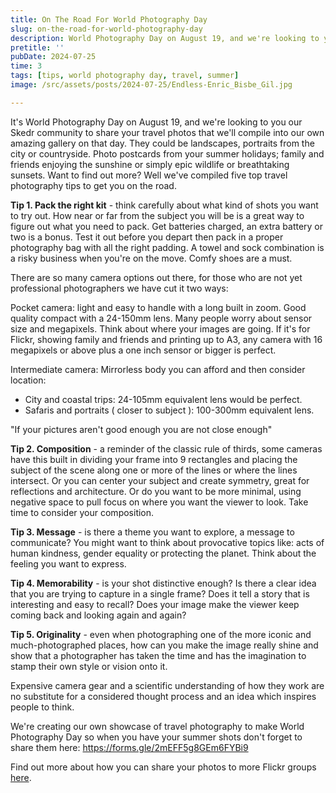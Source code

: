 ```yaml
---
title: On The Road For World Photography Day
slug: on-the-road-for-world-photography-day
description: World Photography Day on August 19, and we're looking to you our Skedr community to share your travel photos
pretitle: ''
pubDate: 2024-07-25
time: 3
tags: [tips, world photography day, travel, summer]
image: /src/assets/posts/2024-07-25/Endless-Enric_Bisbe_Gil.jpg

---
```


It's World Photography Day on August 19, and we're looking to you our Skedr community to share your travel photos that we'll compile into our own amazing gallery on that day. They could be landscapes, portraits from the city or countryside. Photo postcards from your summer holidays; family and friends enjoying the sunshine or simply epic wildlife or breathtaking sunsets. Want to find out more? Well we've compiled five top travel photography tips to get you on the road.

**Tip 1. Pack the right kit** - think carefully about what kind of shots you want to try out. How near or far from the subject you will be is a great way to figure out what you need to pack. Get batteries charged, an extra battery or two is a bonus. Test it out before you depart then pack in a proper photography bag with all the right padding. A towel and sock combination is a risky business when you're on the move. Comfy shoes are a must.

There are so many camera options out there, for those who are not yet professional photographers we have cut it two ways:

<span class="font-bold">Pocket camera</span>: light and easy to handle with a long built in zoom. Good quality compact with a 24-150mm lens. Many people worry about sensor size and megapixels. Think about where your images are going. If it's for Flickr, showing family and friends and printing up to A3, any camera with 16 megapixels or above plus a one inch sensor or bigger is perfect.

<span class="font-bold">Intermediate camera</span>: Mirrorless body you can afford and then consider location:
 - City and coastal trips:  24-105mm equivalent lens would be perfect. 
 - Safaris and portraits ( closer to subject ): 100-300mm equivalent lens.

<Quote 
  name="Robert Capa"
  description="legendary Magnum photographer"
  profileUrl="https://www.magnumphotos.com/photographer/robert-capa/"
  imageUrl="/profile/Robert-Capa.webp">
"If your pictures aren't good enough you are not close enough"
</Quote>

**Tip 2.  Composition** - a reminder of the classic rule of thirds, some cameras have this built in dividing your frame into 9 rectangles and placing the subject of the scene along one or more of the lines or where the lines intersect. Or you can center your subject and create symmetry, great for reflections and architecture. Or do you want to be more minimal, using negative space to pull focus on where you want the viewer to look. Take time to consider your composition.
<Gallery folder="2024-07-25/composition" id="composition"/>

**Tip 3. Message** - is there a theme you want to explore, a message to communicate? You might want to think about provocative topics like: acts of human kindness, gender equality or protecting the planet. Think about the feeling you want to express.

**Tip 4. Memorability** - is your shot distinctive enough? Is there a clear idea that you are trying to capture in a single frame? Does it tell a story that is interesting and easy to recall? Does your image make the viewer keep coming back and looking again and again?

**Tip 5. Originality** -  even when photographing one of the more iconic and much-photographed places, how can you make the image really shine and show that a photographer has taken the time and has the imagination to stamp their own style or vision onto it.

<Gallery folder="2024-07-25"/>

Expensive camera gear and a scientific understanding of how they work are no substitute for a considered thought process and an idea which inspires people to think.

We're creating our own showcase of travel photography to make World Photography Day so when you have your summer shots don't forget to share them here: https://forms.gle/2mEFF5g8GEm6FYBi9

Find out more about how you can share your photos to more Flickr groups <a href="/features">here</a>. 
